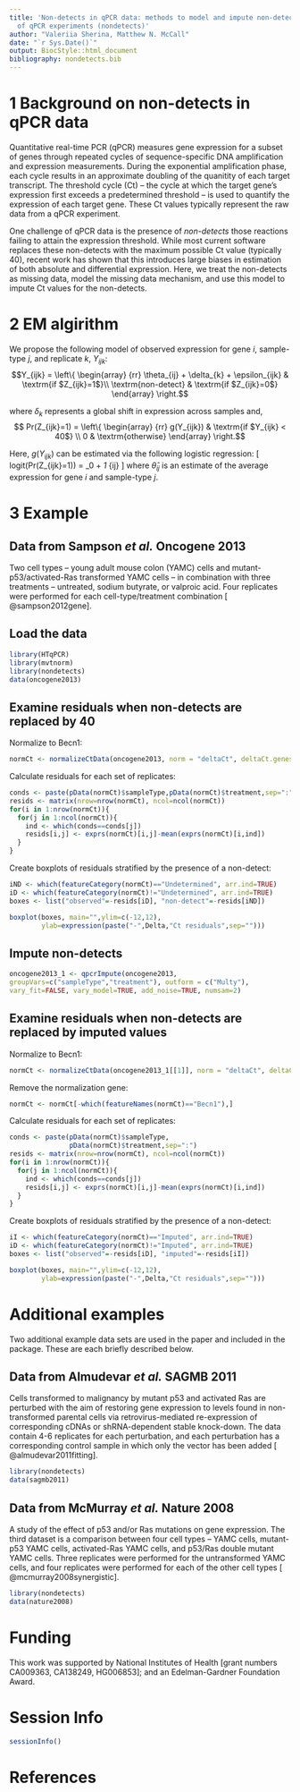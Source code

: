 ---
title: 'Non-detects in qPCR data: methods to model and impute non-detects in the results
  of qPCR experiments (nondetects)'
author: "Valeriia Sherina, Matthew N. McCall"
date: "`r Sys.Date()`"
output: BiocStyle::html_document
bibliography: nondetects.bib
---

# 1 Background on non-detects in qPCR data

Quantitative real-time PCR (qPCR) measures gene expression for a
subset of genes through repeated cycles of sequence-specific DNA
amplification and expression measurements. During the exponential
amplification phase, each cycle results in an approximate doubling of
the quanitity of each target transcript. The threshold cycle (Ct) --
the cycle at which the target gene's expression first exceeds a
predetermined threshold -- is used to quantify the expression of each
target gene. These Ct values typically represent the raw data from a
qPCR experiment.

One challenge of qPCR data is the presence of *non-detects* those reactions failing to attain the expression threshold. While most
current software replaces these non-detects with the maximum possible
Ct value (typically 40), recent work has shown that this introduces
large biases in estimation of both absolute and differential
expression. Here, we treat the non-detects as missing data, model the
missing data mechanism, and use this model to impute Ct values for the
non-detects.

# 2 EM algirithm
We propose the following model of observed expression for gene $i$,
sample-type $j$, and replicate $k$, $Y_{ijk}$:
$$Y_{ijk} = \left\{ \begin{array}
{rr}
\theta_{ij} + \delta_{k} + \epsilon_{ijk} & \textrm{if $Z_{ijk}=1$}\\
\textrm{non-detect} & \textrm{if $Z_{ijk}=0$}
\end{array} \right.$$

where $\delta_{k}$ represents a global shift in expression across samples and,
$$ Pr(Z_{ijk}=1) = \left\{ \begin{array}
{rr}
g(Y_{ijk}) & \textrm{if $Y_{ijk} < 40$} \\
0 & \textrm{otherwise}
\end{array} \right.$$

Here, $g(Y_{ijk})$ can be estimated via the following logistic regression:
\[
logit(Pr(Z_{ijk}=1)) =  \beta_0 + \beta_1 \hat{\theta}_{ij}
\]
where $\hat{\theta}_{ij}$ is an estimate of the average expression for
gene $i$ and sample-type $j$. 

# 3 Example

## Data from Sampson *et al.* Oncogene 2013
Two cell types -- young adult mouse colon (YAMC) cells and
mutant-p53/activated-Ras transformed YAMC cells -- in combination with
three treatments -- untreated, sodium butyrate, or valproic acid. Four
replicates were performed for each cell-type/treatment combination
[ @sampson2012gene].

## Load the data

```{r, echo=TRUE}
library(HTqPCR)
library(mvtnorm)
library(nondetects)
data(oncogene2013)
```

## Examine residuals when non-detects are replaced by 40
Normalize to Becn1:
```{r, echo=TRUE}
normCt <- normalizeCtData(oncogene2013, norm = "deltaCt", deltaCt.genes = "Becn1")
```

Calculate residuals for each set of replicates:
```{r, echo=TRUE}
conds <- paste(pData(normCt)$sampleType,pData(normCt)$treatment,sep=":")
resids <- matrix(nrow=nrow(normCt), ncol=ncol(normCt))
for(i in 1:nrow(normCt)){
  for(j in 1:ncol(normCt)){
    ind <- which(conds==conds[j])
    resids[i,j] <- exprs(normCt)[i,j]-mean(exprs(normCt)[i,ind])
  }
}
``` 

Create boxplots of residuals stratified by the presence of a non-detect:
```{r, echo=TRUE}
iND <- which(featureCategory(normCt)=="Undetermined", arr.ind=TRUE)
iD <- which(featureCategory(normCt)!="Undetermined", arr.ind=TRUE)
boxes <- list("observed"=-resids[iD], "non-detect"=-resids[iND])
```

```{r, echo=TRUE}
boxplot(boxes, main="",ylim=c(-12,12),
        ylab=expression(paste("-",Delta,"Ct residuals",sep="")))
```

## Impute non-detects
```{r, echo=TRUE}
oncogene2013_1 <- qpcrImpute(oncogene2013, 
groupVars=c("sampleType","treatment"), outform = c("Multy"), 
vary_fit=FALSE, vary_model=TRUE, add_noise=TRUE, numsam=2)
``` 

## Examine residuals when non-detects are replaced by imputed values
Normalize to Becn1:
```{r, echo=TRUE}
normCt <- normalizeCtData(oncogene2013_1[[1]], norm = "deltaCt", deltaCt.genes = "Becn1")
``` 

Remove the normalization gene:
```{r, echo=TRUE}
normCt <- normCt[-which(featureNames(normCt)=="Becn1"),]
``` 

Calculate residuals for each set of replicates:
``` {r, echo=TRUE}
conds <- paste(pData(normCt)$sampleType,
               pData(normCt)$treatment,sep=":")
resids <- matrix(nrow=nrow(normCt), ncol=ncol(normCt))
for(i in 1:nrow(normCt)){
  for(j in 1:ncol(normCt)){
    ind <- which(conds==conds[j])
    resids[i,j] <- exprs(normCt)[i,j]-mean(exprs(normCt)[i,ind])
  }
}
```

Create boxplots of residuals stratified by the presence of a non-detect:
```{r, echo=TRUE}
iI <- which(featureCategory(normCt)=="Imputed", arr.ind=TRUE)
iD <- which(featureCategory(normCt)!="Imputed", arr.ind=TRUE)
boxes <- list("observed"=-resids[iD], "imputed"=-resids[iI])
```
```{r, echo=TRUE}
boxplot(boxes, main="",ylim=c(-12,12),
        ylab=expression(paste("-",Delta,"Ct residuals",sep="")))
```


# Additional examples
Two additional example data sets are used in the paper and included in
the package. These are each briefly described below.

## Data from Almudevar *et al.* SAGMB 2011
Cells transformed to malignancy by mutant p53 and activated Ras are
perturbed with the aim of restoring gene expression to levels found in
non-transformed parental cells via retrovirus-mediated re-expression
of corresponding cDNAs or shRNA-dependent stable knock-down. The data
contain 4-6 replicates for each perturbation, and each perturbation
has a corresponding control sample in which only the vector has been
added [ @almudevar2011fitting].

```{r, echo=TRUE}
library(nondetects)
data(sagmb2011)
```

## Data from McMurray *et al.* Nature 2008
A study of the effect of p53 and/or Ras mutations on gene
expression. The third dataset is a comparison between four cell types
-- YAMC cells, mutant-p53 YAMC cells, activated-Ras YAMC cells, and
p53/Ras double mutant YAMC cells. Three replicates were performed for
the untransformed YAMC cells, and four replicates were performed for
each of the other cell types [ @mcmurray2008synergistic].

```{r, echo=TRUE}
library(nondetects)
data(nature2008)
```

# Funding
This work was supported by National Institutes of Health [grant
  numbers CA009363, CA138249, HG006853]; and an Edelman-Gardner
Foundation Award.

# Session Info
```{r, echo=TRUE}
sessionInfo()
``` 

# References
